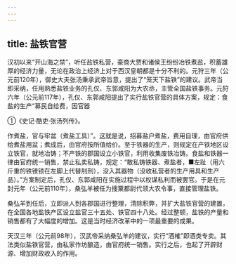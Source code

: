 ```yaml
---
---
---
```

title: 盐铁官营
---



汉初以来“开山海之禁”，听任盐铁私营，豪商大贾和诸侯王纷纷冶铁煮盐，积蓄雄厚的经济力量，无论在政治上经济上对于西汉皇朝都是十分不利的。元狩三年（公元前120年），御史大夫张汤秉承武帝旨意，提出了“笼天下盐铁”的建议。武帝当即采纳，任用熟悉盐铁业务的孔仅、东郭咸阳为大农丞，主管全国盐铁事务。元狩六年（公元前117年），孔仅、东郭咸阳提出了实行盐铁官营的具体方案，规定：食盐的生产“募民自给费，因官器

①《史记·酷吏·张汤列传》。

作煮盐，官与牢盆（煮盐工具）”。这就是说，招募盐户煮盐，费用自理，由官府供给煮盐用盆；煮成后，由官府按所值给价。至于铁器的生产，则规定在产铁地区设立铁官，就地冶铸；不产铁的郡国设立小铁官，利用收集废铁冶铸。食盐和铁器一律由官府统一销售，禁止私卖私铸，规定：“敢私铸铁器、煮盐者，■左趾（用六斤重的铁镣锁在左脚上代替刖刑），没入其器物（没收私营者的生产用具和生产品）。”方案制定后，孔仅、东郭咸阳在实施过程中以权谋私利而被罢官。于是在元封元年（公元前110年），桑弘羊被任为搜粟都尉代领大农令事，直接管理盐铁。

桑弘羊到任后，立即派人到各郡国进行整理，清除积弊，并扩大盐铁官营的建置，在全国各地盐铁产区设立盐官三十五处、铁官四十八处。经过整顿，盐铁的产量和销售都有了大幅度的增加。这是当时经济改革中的一项最重要的成果。

天汉三年（公元前98年），汉武帝采纳桑弘羊的建议，实行“酒榷”即酒类专卖。其法类似盐铁官营，由私家作坊酿造，由官府统一销售。实行之后，也起了开辟财源、增加财政收入的作用。